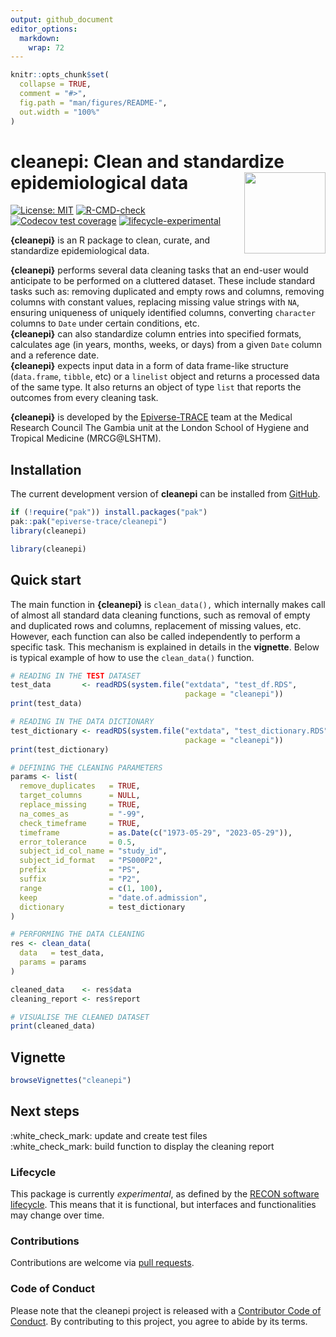 ```yaml
---
output: github_document
editor_options: 
  markdown: 
    wrap: 72
---
```


<!-- README.md is generated from README.Rmd. Please edit that file. -->

<!-- The code to render this README is stored in .github/workflows/render-readme.yaml -->

<!-- Variables marked with double curly braces will be transformed beforehand: -->

<!-- `packagename` is extracted from the DESCRIPTION file -->

<!-- `gh_repo` is extracted via a special environment variable in GitHub Actions -->

<!-- README.md is generated from README.Rmd. Please edit that file -->

```r
knitr::opts_chunk$set(
  collapse = TRUE,
  comment = "#>",
  fig.path = "man/figures/README-",
  out.width = "100%"
)
```

# cleanepi: Clean and standardize epidemiological data <img src="man/figures/logo.png" align="right" width="130"/>

<!-- badges: start -->

[![License:
MIT](https://img.shields.io/badge/License-MIT-yellow.svg)](https://opensource.org/licenses/MIT)
[![R-CMD-check](https://github.com/epiverse-trace/cleanepi/actions/workflows/R-CMD-check.yaml/badge.svg)](https://github.com/epiverse-trace/cleanepi/actions/workflows/R-CMD-check.yaml)
[![Codecov test
coverage](https://codecov.io/gh/epiverse-trace/cleanepi/branch/main/graph/badge.svg)](https://app.codecov.io/gh/epiverse-trace/cleanepi?branch=main)
[![lifecycle-experimental](https://raw.githubusercontent.com/reconverse/reconverse.github.io/master/images/badge-experimental.svg)](https://www.reconverse.org/lifecycle.html#experimental)

<!-- badges: end -->

**{cleanepi}** is an R package to clean, curate, and standardize epidemiological data. 

**{cleanepi}**  performs several data cleaning tasks that an end-user would anticipate to be performed on a cluttered dataset. These include standard tasks such as: removing duplicated and empty rows and columns, removing columns with constant values, replacing missing value strings with `NA`, ensuring uniqueness of uniquely identified columns, converting `character` columns to `Date` under certain conditions, etc.    
**{cleanepi}** can also standardize column entries into specified formats, calculates age (in years, months, weeks, or days) from a given `Date` column and a reference date.   
**{cleanepi}** expects input data in  a form of  data frame-like structure (`data.frame`, `tibble`, etc) or a `linelist` object and returns a processed data of the same type. It also returns an object of type `list` that reports the outcomes from every cleaning task.  

**{cleanepi}** is developed by  the [Epiverse-TRACE](https://data.org/initiatives/epiverse/) team at the Medical Research Council The Gambia unit at the London School of Hygiene and Tropical Medicine (MRCG@LSHTM).


## Installation

The current development version of **cleanepi** can be installed from  [GitHub](https://github.com/epiverse-trace/cleanepi).

```r
if (!require("pak")) install.packages("pak")
pak::pak("epiverse-trace/cleanepi")
library(cleanepi)
```

```r
library(cleanepi)
```

## Quick start
The main function in **{cleanepi}** is `clean_data(),` which internally makes call of almost all standard data cleaning functions, such as removal of empty and duplicated rows and columns, replacement of missing values, etc. However, each function can also be called independently to perform a specific  task. This mechanism is explained in details in the **vignette**. Below is typical example of how to use the `clean_data()` function. 


```r
# READING IN THE TEST DATASET
test_data       <- readRDS(system.file("extdata", "test_df.RDS",
                                       package = "cleanepi"))
print(test_data)
```

```r
# READING IN THE DATA DICTIONARY
test_dictionary <- readRDS(system.file("extdata", "test_dictionary.RDS",
                                       package = "cleanepi"))
print(test_dictionary)
```

```r
# DEFINING THE CLEANING PARAMETERS
params <- list(
  remove_duplicates   = TRUE,
  target_columns      = NULL, 
  replace_missing     = TRUE,
  na_comes_as         = "-99",
  check_timeframe     = TRUE,
  timeframe           = as.Date(c("1973-05-29", "2023-05-29")),
  error_tolerance     = 0.5,
  subject_id_col_name = "study_id",
  subject_id_format   = "PS000P2",
  prefix              = "PS",
  suffix              = "P2",
  range               = c(1, 100),
  keep                = "date.of.admission",
  dictionary          = test_dictionary
)

# PERFORMING THE DATA CLEANING
res <- clean_data(
  data   = test_data,
  params = params
)

cleaned_data    <- res$data
cleaning_report <- res$report

# VISUALISE THE CLEANED DATASET
print(cleaned_data)
```

## Vignette
```r
browseVignettes("cleanepi")
```

## Next steps

:white_check_mark: update and create test files    
:white_check_mark: build function to display the cleaning report    


### Lifecycle

This package is currently *experimental*, as defined by the [RECON software
lifecycle](https://www.reconverse.org/lifecycle.html). This means that it is functional, but interfaces and functionalities may change over time.

### Contributions

Contributions are welcome via [pull
requests](https://github.com/%7B%7B%20gh_repo%20%7D%7D/pulls).

### Code of Conduct

Please note that the cleanepi project is released with a [Contributor
Code of
Conduct](https://github.com/epiverse-trace/.github/blob/main/CODE_OF_CONDUCT.md).
By contributing to this project, you agree to abide by its terms.
